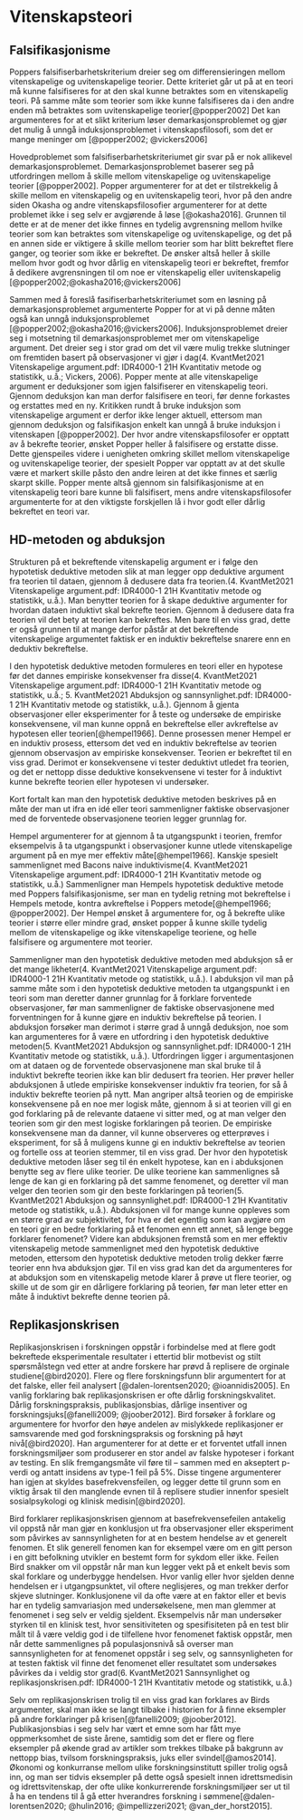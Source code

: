 

# Vitenskapsteori


## Falsifikasjonisme
Poppers falsifiserbarhetskriterium dreier seg om differensieringen mellom vitenskapelige og uvitenskapelige teorier. Dette kriteriet går ut på at en teori må kunne falsifiseres for at den skal kunne betraktes som en vitenskapelig teori. På samme måte som teorier som ikke kunne falsifiseres da i den andre enden må betraktes som uvitenskapelige teorier[@popper2002] Det kan argumenteres for at et slikt kriterium løser demarkasjonsproblemet og gjør det mulig å unngå induksjonsproblemet i vitenskapsfilosofi, som det er mange meninger om [@popper2002; @vickers2006]

Hovedproblemet som falsifiserbarhetskriteriumet gir svar på er nok allikevel demarkasjonsproblemet. Demarkasjonsproblemet baserer seg på utfordringen mellom å skille mellom vitenskapelige og uvitenskapelige teorier [@popper2002]. Popper argumenterer for at det er tilstrekkelig å skille mellom en vitenskapelig og en uvitenskapelig teori, hvor på den andre siden Okasha og andre vitenskapsfilosofier argumenterer for at dette problemet ikke i seg selv er avgjørende å løse [@okasha2016]. Grunnen til dette er at de mener det ikke finnes en tydelig avgrensning mellom hvilke teorier som kan betraktes som vitenskapelige og uvitenskapelige, og det på en annen side er viktigere å skille mellom teorier som har blitt bekreftet flere ganger, og teorier som ikke er bekreftet. De ønsker altså heller å skille mellom hvor godt og hvor dårlig en vitenskapelig teori er bekreftet, fremfor å dedikere avgrensningen til om noe er vitenskapelig eller uvitenskapelig [@popper2002;@okasha2016;@vickers2006]

Sammen med å foreslå fasifiserbarhetskriteriumet som en løsning på demarkasjonsproblemet argumenterte Popper for at vi på denne måten også kan unngå induksjonsproblemet [@popper2002;@okasha2016;@vickers2006]. Induksjonsproblemet dreier seg i motsetning til demarkasjonsproblemet mer om vitenskapelige argument. Det dreier seg i stor grad om det vil være mulig trekke slutninger om fremtiden basert på observasjoner vi gjør i dag(4. KvantMet2021 Vitenskapelige argument.pdf: IDR4000-1 21H Kvantitativ metode og statistikk, u.å.; Vickers, 2006). Popper mente at alle vitenskapelige argument er deduksjoner som igjen falsifiserer en vitenskapelig teori. Gjennom deduksjon kan man derfor falsifisere en teori, før denne forkastes og erstattes med en ny. Kritikken rundt å bruke induksjon som vitenskapelige argument er derfor ikke lenger aktuell, ettersom man gjennom deduksjon og falsifikasjon enkelt kan unngå å bruke induksjon i vitenskapen [@popper2002]. Der hvor andre vitenskapsfilosofer er opptatt av å bekrefte teorier, ønsket Popper heller å falsifisere og erstatte disse. Dette gjenspeiles videre i uenigheten omkring skillet mellom vitenskapelige og uvitenskapelige teorier, der spesielt Popper var opptatt av at det skulle være et markert skille påsto den andre leiren at det ikke finnes et særlig skarpt skille. Popper mente altså gjennom sin falsifikasjonisme at en vitenskapelig teori bare kunne bli falsifisert, mens andre vitenskapsfilosofer argumenterte for at den viktigste forskjellen lå i hvor godt eller dårlig bekreftet en teori var. 

## HD-metoden og abduksjon
Strukturen på et bekreftende vitenskapelig argument er i følge den hypotetisk deduktive metoden slik at man legger opp deduktive argument fra teorien til dataen, gjennom å dedusere data fra teorien.(4. KvantMet2021 Vitenskapelige argument.pdf: IDR4000-1 21H Kvantitativ metode og statistikk, u.å.). Man benytter teorien for å skape deduktive argumenter for hvordan dataen induktivt skal bekrefte teorien. Gjennom å dedusere data fra teorien vil det bety at teorien kan bekreftes. Men bare til en viss grad, dette er også grunnen til at mange derfor påstår at det bekreftende vitenskapelige argumentet faktisk er en induktiv bekreftelse snarere enn en deduktiv bekreftelse. 

I den hypotetisk deduktive metoden formuleres en teori eller en hypotese før det dannes empiriske konsekvenser fra disse(4. KvantMet2021 Vitenskapelige argument.pdf: IDR4000-1 21H Kvantitativ metode og statistikk, u.å.; 5. KvantMet2021 Abduksjon og sannsynlighet.pdf: IDR4000-1 21H Kvantitativ metode og statistikk, u.å.). Gjennom å gjenta observasjoner eller eksperimenter for å teste og undersøke de empiriske konsekvensene, vil man kunne oppnå en bekreftelse eller avkreftelse av hypotesen eller teorien[@hempel1966]. Denne prosessen mener Hempel er en induktiv prosess, ettersom det ved en induktiv bekreftelse av teorien gjennom observasjon av empiriske konsekvenser. Teorien er bekreftet til en viss grad. Derimot er konsekvensene vi tester deduktivt utledet fra teorien, og det er nettopp disse deduktive konsekvensene vi tester for å induktivt kunne bekrefte teorien eller hypotesen vi undersøker. 

Kort fortalt kan man den hypotetisk deduktive metoden beskrives på en måte der man ut ifra en idé eller teori sammenligner faktiske observasjoner med de forventede observasjonene teorien legger grunnlag for.

Hempel argumenterer for at gjennom å ta utgangspunkt i teorien, fremfor eksempelvis å ta utgangspunkt i observasjoner kunne utlede vitenskapelige argument på en mye mer effektiv måte[@hempel1966]. Kanskje spesielt sammenlignet med Bacons naive induktivisme(4. KvantMet2021 Vitenskapelige argument.pdf: IDR4000-1 21H Kvantitativ metode og statistikk, u.å.) Sammenligner man Hempels hypotetisk deduktive metode med Poppers falsifikasjonisme, ser man en tydelig retning mot bekreftelse i Hempels metode, kontra avkreftelse i Poppers metode[@hempel1966; @popper2002]. Der Hempel ønsket å argumentere for, og å bekrefte ulike teorier i større eller mindre grad, ønsket popper å kunne skille tydelig mellom de vitenskapelige og ikke vitenskapelige teoriene, og helle falsifisere og argumentere mot teorier. 

Sammenligner man den hypotetisk deduktive metoden med abduksjon så er det mange likheter(4. KvantMet2021 Vitenskapelige argument.pdf: IDR4000-1 21H Kvantitativ metode og statistikk, u.å.). I abduksjon vil man på samme måte som i den hypotetisk deduktive metoden ta utgangspunkt i en teori som man deretter danner grunnlag for å forklare forventede observasjoner, før man sammenligner de faktiske observasjonene med forventningen for å kunne gjøre en induktiv bekreftelse på teorien. I abduksjon forsøker man derimot i større grad å unngå deduksjon, noe som kan argumenteres for å være en utfordring i den hypotetisk deduktive metoden(5. KvantMet2021 Abduksjon og sannsynlighet.pdf: IDR4000-1 21H Kvantitativ metode og statistikk, u.å.). Utfordringen ligger i argumentasjonen om at dataen og de forventede observasjonene man skal bruke til å induktivt bekrefte teorien ikke kan blir dedusert fra teorien. Her prøver heller abduksjonen å utlede empiriske konsekvenser induktiv fra teorien, for så å induktiv bekrefte teorien på nytt. Man angriper altså teorien og de empiriske konsekvensene på en noe mer logisk måte, gjennom å si at teorien vill gi en god forklaring på de relevante dataene vi sitter med, og at man velger den teorien som gir den mest logiske forklaringen på teorien. De empiriske konsekvensene man da danner, vil kunne observeres og etterprøves i eksperiment, for så å muligens kunne gi en induktiv bekreftelse av teorien og fortelle oss at teorien stemmer, til en viss grad. Der hvor den hypotetisk deduktive metoden låser seg til én enkelt hypotese, kan en i abduksjonen benytte seg av flere ulike teorier. De ulike teoriene kan sammenlignes så lenge de kan gi en forklaring på det samme fenomenet, og deretter vil man velger den teorien som gir den beste forklaringen på teorien(5. KvantMet2021 Abduksjon og sannsynlighet.pdf: IDR4000-1 21H Kvantitativ metode og statistikk, u.å.). Abduksjonen vil for mange kunne oppleves som en større grad av subjektivitet, for hva er det egentlig som kan avgjøre om en teori gir en bedre forklaring på et fenomen enn ett annet, så lenge begge forklarer fenomenet? Videre kan abduksjonen fremstå som en mer effektiv vitenskapelig metode sammenlignet med den hypotetisk deduktive metoden, ettersom den hypotetisk deduktive metoden trolig dekker færre teorier enn hva abduksjon gjør. Til en viss grad kan det da argumenteres for at abduksjon som en vitenskapelig metode klarer å prøve ut flere teorier, og skille ut de som gir en dårligere forklaring på teorien, før man leter etter en måte å induktivt bekrefte denne teorien på. 

## Replikasjonskrisen
Replikasjonskrisen i forskningen oppstår i forbindelse med at flere godt bekreftede eksperimentale resultater i ettertid blir motbevist og stilt spørsmålstegn ved etter at andre forskere har prøvd å replisere de orginale studiene[@bird2020]. Flere og flere forskningsfunn blir argumentert for at det falske, eller feil analysert [@dalen-lorentsen2020; @ioannidis2005]. En vanlig forklaring bak replikasjonskrisen er ofte dårlig forskningskvalitet. Dårlig forskningspraksis, publikasjonsbias, dårlige insentiver og forskningsjuks[@fanelli2009; @joober2012]. Bird forsøker å forklare og argumentere for hvorfor den høye andelen av mislykkede replikasjoner er samsvarende med god forskningspraksis og forskning på høyt nivå[@bird2020]. Han argumenterer for at dette er et forventet utfall innen forskningsmiljøer som produserer en stor andel av falske hypoteser i forkant av testing. En slik fremgangsmåte vil føre til – sammen med en akseptert p-verdi og antatt insidens av type-1 feil på 5%. Disse tingene argumenterer han igjen at skyldes basefrekvensfeilen, og legger dette til grunn som en viktig årsak til den manglende evnen til å replisere studier innenfor spesielt sosialpsykologi og klinisk medisin[@bird2020].

Bird forklarer replikasjonskrisen gjennom at basefrekvensefeilen antakelig vil oppstå når man gjør en konklusjon ut fra observasjoner eller eksperiment som påvirkes av sannsynligheten for at en bestem hendelse av et generelt fenomen. Et slik generell fenomen kan for eksempel være om en gitt person i en gitt befolkning utvikler en bestemt form for sykdom eller ikke. Feilen Bird snakker om vil oppstår når man kun legger vekt på et enkelt bevis som skal forklare og underbygge hendelsen. Hvor vanlig eller hvor sjelden denne hendelsen er i utgangpsunktet, vil oftere neglisjeres, og man trekker derfor skjeve slutninger. Konklusjonene vil da ofte være at en faktor eller et bevis har en tydelig samvariasjon med undersøkelsene, men man glemmer at fenomenet i seg selv er veldig sjeldent. Eksempelvis når man undersøker styrken til en klinisk test, hvor sensitiviteten og spesifisiteten på en test blir målt til å være veldig god i de tilfellene hvor fenomenet faktisk oppstår, men når dette sammenlignes på populasjonsnivå så overser man sannsynligheten for at fenomenet oppstår i seg selv, og sannsynligheten for at testen faktisk vil finne det fenomenet eller resultatet som undersøkes påvirkes da i veldig stor grad(6. KvantMet2021 Sannsynlighet og replikasjonskrisen.pdf: IDR4000-1 21H Kvantitativ metode og statistikk, u.å.)

Selv om replikasjonskrisen trolig til en viss grad kan forklares av Birds argumenter, skal man ikke se langt tilbake i historien for å finne eksempler på andre forklaringer på krisen[@fanelli2009; @joober2012]. Publikasjonsbias i seg selv har vært et emne som har fått mye oppmerksomhet de siste årene, samtidig som det er flere og flere eksempler på økende grad av artikler som trekkes tilbake på bakgrunn av nettopp bias, tvilsom forskningspraksis, juks eller svindel[@amos2014]. Økonomi og konkurranse mellom ulike forskningsinstitutt spiller trolig også inn, og man ser tidvis eksempler på dette også spesielt innen idrettsmedisin og idrettsvitenskap, der ofte ulike konkurrerende forskningsmiljøer ser ut til å ha en tendens til å gå etter hverandres forskning i sømmene[@dalen-lorentsen2020; @hulin2016; @impellizzeri2021; @van_der_horst2015].

